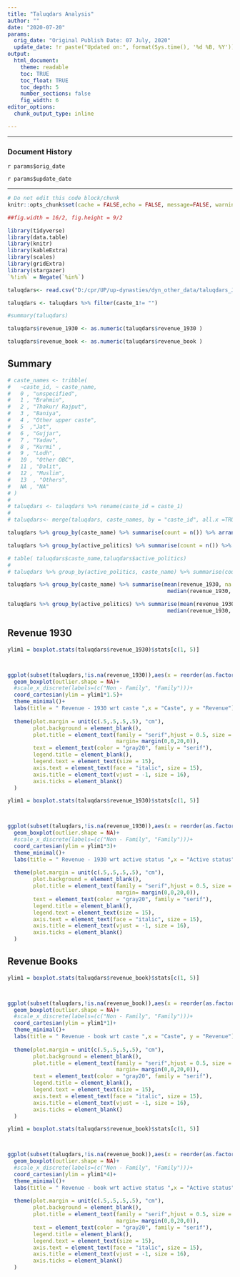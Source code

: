 ```yaml
---
title: "Taluqdars Analysis"
author: ""
date: "2020-07-20"
params:
  orig_date: "Original Publish Date: 07 July, 2020"
  update_date: !r paste("Updated on:", format(Sys.time(), '%d %B, %Y'))
output:
  html_document:
    theme: readable
    toc: TRUE
    toc_float: TRUE
    toc_depth: 5
    number_sections: false
    fig_width: 6            
editor_options: 
  chunk_output_type: inline

---
```


---

### Document History

`r params$orig_date`

`r params$update_date`

---

```r
# Do not edit this code block/chunk
knitr::opts_chunk$set(cache = FALSE,echo = FALSE, message=FALSE, warning = FALSE)

##fig.width = 16/2, fig.height = 9/2

library(tidyverse)
library(data.table)
library(knitr)
library(kableExtra)
library(scales)
library(gridExtra)
library(stargazer)
`%!in%` = Negate(`%in%`)
```



```r


taluqdars<- read.csv("D:/cpr/UP/up-dynasties/dyn_other_data/taluqdars_July20.csv")

taluqdars <- taluqdars %>% filter(caste_1!= "")

#summary(taluqdars)

taluqdars$revenue_1930 <- as.numeric(taluqdars$revenue_1930 )

taluqdars$revenue_book <- as.numeric(taluqdars$revenue_book )
```


## Summary

```r
# caste_names <- tribble(
#   ~caste_id, ~ caste_name,
#   0 , "unspecified",
#   1 , "Brahmin",
#   2 , "Thakur/ Rajput",
#   3 , "Baniya",
#   4 , "Other upper caste",
#   5  ,"Jat",
#   6 , "Gujjar",
#   7 , "Yadav",
#   8 , "Kurmi" ,
#   9 , "Lodh",
#   10 , "Other OBC",
#   11 , "Dalit",
#   12 , "Muslim",
#   13  , "Others",
#   NA , "NA"
# )
# 
# taluqdars <- taluqdars %>% rename(caste_id = caste_1)
# 
# taluqdars<- merge(taluqdars, caste_names, by = "caste_id", all.x =TRUE)

taluqdars %>% group_by(caste_name) %>% summarise(count = n()) %>% arrange(-count) %>% kable(caption= "Caste Distribution", col.names = c("Caste", "Count")) %>% kable_styling(bootstrap_options = "striped")
```


```r
taluqdars %>% group_by(active_politics) %>% summarise(count = n()) %>% kable(caption= "Politics active status", col.names = c("status", "Count")) %>% kable_styling(bootstrap_options = "striped")

# table( taluqdars$caste_name,taluqdars$active_politics)
# 
# taluqdars %>% group_by(active_politics, caste_name) %>% summarise(count = n()) %>% kable(caption= "Politics active status wrt caste ", col.names = c(" active status", "caste", "Count")) %>% kable_styling(bootstrap_options = "striped")

```




```r
taluqdars %>% group_by(caste_name) %>% summarise(mean(revenue_1930, na.rm = TRUE),mean(revenue_book, na.rm = TRUE), 
                                                  median(revenue_1930, na.rm = TRUE),median(revenue_book, na.rm = TRUE)) %>% kable(caption = "Caste summary",col.names = c("caste", "mean_1930", "mean_book","median_1930", "median_book"),digits = 0)%>% kable_styling(bootstrap_options = "striped")
```




```r
taluqdars %>% group_by(active_politics) %>% summarise(mean(revenue_1930, na.rm = TRUE),mean(revenue_book, na.rm = TRUE), 
                                                  median(revenue_1930, na.rm = TRUE),median(revenue_book, na.rm = TRUE)) %>% kable(caption = "Active politics summary",col.names = c("Active status", "mean_1930", "mean_book","median_1930", "median_book"),digits = 0) %>% kable_styling(bootstrap_options = "striped")
```


## Revenue 1930


```r
ylim1 = boxplot.stats(taluqdars$revenue_1930)$stats[c(1, 5)]



ggplot(subset(taluqdars,!is.na(revenue_1930)),aes(x = reorder(as.factor(caste_name),-revenue_1930,median), y = revenue_1930)) +
  geom_boxplot(outlier.shape = NA)+
  #scale_x_discrete(labels=(c("Non - Family", "Family")))+
  coord_cartesian(ylim = ylim1*1.5)+
  theme_minimal()+
  labs(title = " Revenue - 1930 wrt caste ",x = "Caste", y = "Revenue") +
  
  theme(plot.margin = unit(c(.5,.5,.5,.5), "cm"),
        plot.background = element_blank(),
        plot.title = element_text(family = "serif",hjust = 0.5, size = 20, 
                                  margin= margin(0,0,20,0)), 
        text = element_text(color = "gray20", family = "serif"),
        legend.title = element_blank(),
        legend.text = element_text(size = 15),
        axis.text = element_text(face = "italic", size = 15),
        axis.title = element_text(vjust = -1, size = 16),        
        axis.ticks = element_blank()
  ) 
```


```r
ylim1 = boxplot.stats(taluqdars$revenue_1930)$stats[c(1, 5)]



ggplot(subset(taluqdars,!is.na(revenue_1930)),aes(x = reorder(as.factor(active_politics),-revenue_1930,median), y = revenue_1930)) +
  geom_boxplot(outlier.shape = NA)+
  #scale_x_discrete(labels=(c("Non - Family", "Family")))+
  coord_cartesian(ylim = ylim1*3)+
  theme_minimal()+
  labs(title = " Revenue - 1930 wrt active status ",x = "Active status", y = "Revenue") +
  
  theme(plot.margin = unit(c(.5,.5,.5,.5), "cm"),
        plot.background = element_blank(),
        plot.title = element_text(family = "serif",hjust = 0.5, size = 20, 
                                  margin= margin(0,0,20,0)), 
        text = element_text(color = "gray20", family = "serif"),
        legend.title = element_blank(),
        legend.text = element_text(size = 15),
        axis.text = element_text(face = "italic", size = 15),
        axis.title = element_text(vjust = -1, size = 16),        
        axis.ticks = element_blank()
  ) 
```


## Revenue Books


```r


ylim1 = boxplot.stats(taluqdars$revenue_book)$stats[c(1, 5)]



ggplot(subset(taluqdars,!is.na(revenue_book)),aes(x = reorder(as.factor(caste_name),-revenue_book, median), y = revenue_book)) +
  geom_boxplot(outlier.shape = NA)+
  #scale_x_discrete(labels=(c("Non - Family", "Family")))+
  coord_cartesian(ylim = ylim1*1)+
  theme_minimal()+
  labs(title = " Revenue - book wrt caste ",x = "Caste", y = "Revenue") +
  
  theme(plot.margin = unit(c(.5,.5,.5,.5), "cm"),
        plot.background = element_blank(),
        plot.title = element_text(family = "serif",hjust = 0.5, size = 20, 
                                  margin= margin(0,0,20,0)), 
        text = element_text(color = "gray20", family = "serif"),
        legend.title = element_blank(),
        legend.text = element_text(size = 15),
        axis.text = element_text(face = "italic", size = 15),
        axis.title = element_text(vjust = -1, size = 16),        
        axis.ticks = element_blank()
  ) 
```

```r
ylim1 = boxplot.stats(taluqdars$revenue_book)$stats[c(1, 5)]



ggplot(subset(taluqdars,!is.na(revenue_book)),aes(x = reorder(as.factor(active_politics),-revenue_book,median, na.rm = TRUE), y = revenue_1930)) +
  geom_boxplot(outlier.shape = NA)+
  #scale_x_discrete(labels=(c("Non - Family", "Family")))+
  coord_cartesian(ylim = ylim1*4)+
  theme_minimal()+
  labs(title = " Revenue - book wrt active status ",x = "Active status", y = "Revenue") +
  
  theme(plot.margin = unit(c(.5,.5,.5,.5), "cm"),
        plot.background = element_blank(),
        plot.title = element_text(family = "serif",hjust = 0.5, size = 20, 
                                  margin= margin(0,0,20,0)), 
        text = element_text(color = "gray20", family = "serif"),
        legend.title = element_blank(),
        legend.text = element_text(size = 15),
        axis.text = element_text(face = "italic", size = 15),
        axis.title = element_text(vjust = -1, size = 16),        
        axis.ticks = element_blank()
  ) 
```

